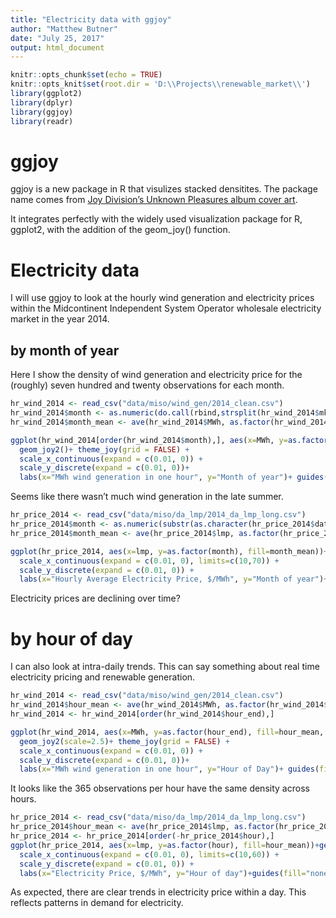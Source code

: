 ```yaml
---
title: "Electricity data with ggjoy"
author: "Matthew Butner"
date: "July 25, 2017"
output: html_document
---
```


```r
knitr::opts_chunk$set(echo = TRUE)
knitr::opts_knit$set(root.dir = 'D:\\Projects\\renewable_market\\')
library(ggplot2)
library(dplyr)
library(ggjoy)
library(readr)

```

# ggjoy

ggjoy is a new package in R that visulizes stacked densitites. The package name comes from [Joy Division's Unknown Pleasures album cover art](https://en.wikipedia.org/wiki/Unknown_Pleasures).

It integrates perfectly with the widely used visualization package for R, ggplot2, with the addition of the geom_joy() function.

# Electricity data

I will use ggjoy to look at the hourly wind generation and electricity prices within the Midcontinent Independent System Operator wholesale electricity market in the year 2014.  

## by month of year
Here I show the density of wind generation and electricity price for the (roughly) seven hundred and twenty observations for each month. 

```r
hr_wind_2014 <- read_csv("data/miso/wind_gen/2014_clean.csv")
hr_wind_2014$month <- as.numeric(do.call(rbind,strsplit(hr_wind_2014$mkt_day,"/"))[,1])
hr_wind_2014$month_mean <- ave(hr_wind_2014$MWh, as.factor(hr_wind_2014$month))

ggplot(hr_wind_2014[order(hr_wind_2014$month),], aes(x=MWh, y=as.factor(month), fill=month_mean))+
  geom_joy2()+ theme_joy(grid = FALSE) +
  scale_x_continuous(expand = c(0.01, 0)) +
  scale_y_discrete(expand = c(0.01, 0))+
  labs(x="MWh wind generation in one hour", y="Month of year")+ guides(fill="none")
```

Seems like there wasn't much wind generation in the late summer.

```r
hr_price_2014 <- read_csv("data/miso/da_lmp/2014_da_lmp_long.csv")
hr_price_2014$month <- as.numeric(substr(as.character(hr_price_2014$date),5,6))
hr_price_2014$month_mean <- ave(hr_price_2014$lmp, as.factor(hr_price_2014$month))

ggplot(hr_price_2014, aes(x=lmp, y=as.factor(month), fill=month_mean))+geom_joy2(col = "grey70",  scale = 2.5)+ theme_joy(grid = FALSE) +
  scale_x_continuous(expand = c(0.01, 0), limits=c(10,70)) +
  scale_y_discrete(expand = c(0.01, 0)) +
  labs(x="Hourly Average Electricity Price, $/MWh", y="Month of year")+guides(fill="none")
```

Electricity prices are declining over time? 

# by hour of day

I can also look at intra-daily trends. This can say something about real time electricity pricing and renewable generation. 

```r
hr_wind_2014 <- read_csv("data/miso/wind_gen/2014_clean.csv")
hr_wind_2014$hour_mean <- ave(hr_wind_2014$MWh, as.factor(hr_wind_2014$hour_end))
hr_wind_2014 <- hr_wind_2014[order(hr_wind_2014$hour_end),]

ggplot(hr_wind_2014, aes(x=MWh, y=as.factor(hour_end), fill=hour_mean, height=..density..))+
  geom_joy2(scale=2.5)+ theme_joy(grid = FALSE) +
  scale_x_continuous(expand = c(0.01, 0)) +
  scale_y_discrete(expand = c(0.01, 0))+
  labs(x="MWh wind generation in one hour", y="Hour of Day")+ guides(fill="none")
```

It looks like the 365 observations per hour have the same density across hours. 

```r
hr_price_2014 <- read_csv("data/miso/da_lmp/2014_da_lmp_long.csv")
hr_price_2014$hour_mean <- ave(hr_price_2014$lmp, as.factor(hr_price_2014$hour))
hr_price_2014 <- hr_price_2014[order(-hr_price_2014$hour),]
ggplot(hr_price_2014, aes(x=lmp, y=as.factor(hour), fill=hour_mean))+geom_joy2(col = "grey70",  scale = 2.5)+ theme_joy(grid = FALSE) +
  scale_x_continuous(expand = c(0.01, 0), limits=c(10,60)) +
  scale_y_discrete(expand = c(0.01, 0)) +
  labs(x="Electricity Price, $/MWh", y="Hour of day")+guides(fill="none")
```

As expected, there are clear trends in electricity price within a day. This reflects patterns in demand for electricity. 

